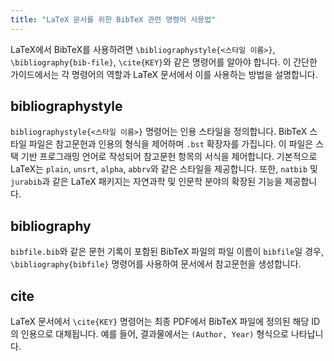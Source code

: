 ```yaml
---
title: "LaTeX 문서를 위한 BibTeX 관련 명령어 사용법"
---
```



LaTeX에서 BibTeX를 사용하려면 `\bibliographystyle{<스타일 이름>}`, `\bibliography{bib-file}`, `\cite{KEY}`와 같은 명령어를 알아야 합니다. 이 간단한 가이드에서는 각 명령어의 역할과 LaTeX 문서에서 이를 사용하는 방법을 설명합니다.

<CiteDrive />

## bibliographystyle

`bibliographystyle{<스타일 이름>}` 명령어는 인용 스타일을 정의합니다. BibTeX 스타일 파일은 참고문헌과 인용의 형식을 제어하며 `.bst` 확장자를 가집니다. 이 파일은 스택 기반 프로그래밍 언어로 작성되어 참고문헌 항목의 서식을 제어합니다. 기본적으로 LaTeX는 `plain`, `unsrt`, `alpha`, `abbrv`와 같은 스타일을 제공합니다. 또한, `natbib` 및 `jurabib`과 같은 LaTeX 패키지는 자연과학 및 인문학 분야의 확장된 기능을 제공합니다.

## bibliography

`bibfile.bib`와 같은 문헌 기록이 포함된 BibTeX 파일의 파일 이름이 `bibfile`일 경우, `\bibliography{bibfile}` 명령어를 사용하여 문서에서 참고문헌을 생성합니다.

## cite

LaTeX 문서에서 `\cite{KEY}` 명령어는 최종 PDF에서 BibTeX 파일에 정의된 해당 ID의 인용으로 대체됩니다. 예를 들어, 결과물에서는 `(Author, Year)` 형식으로 나타납니다.
